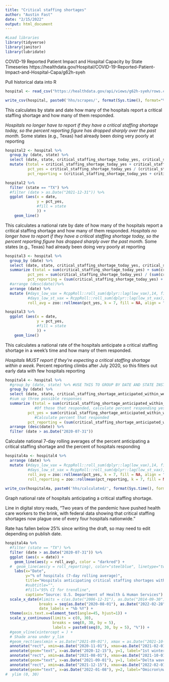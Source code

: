 ```yaml
---
title: "Critical staffing shortages"
author: "Austin Fast"
date: "2/15/2022"
output: html_document
---
```


```r
#Load libraries 
library(tidyverse)
library(janitor)
library(lubridate)
```

COVID-19 Reported Patient Impact and Hospital Capacity by State Timeseries
https://healthdata.gov/Hospital/COVID-19-Reported-Patient-Impact-and-Hospital-Capa/g62h-syeh

Pull historical data into R
```r
hospital <- read_csv("https://healthdata.gov/api/views/g62h-syeh/rows.csv?accessType=DOWNLOAD")

write_csv(hospital, paste0('hhs/scrapes/', format(Sys.time(), format="%Y-%m-%d-%H-%M"),'.csv'))
```


This calculates by state and date how many of the hospitals report a critical staffing shortage and how many of them responded.

*Hospitals no longer have to report if they have a critical staffing shortage today, so the percent reporting figure has dropped sharply over the past month. 
*Some states (e.g., Texas) had already been doing very poorly at reporting

```r
hospital2 <- hospital %>% 
  group_by (date, state) %>%
  select (date, state, critical_staffing_shortage_today_yes, critical_staffing_shortage_today_no, critical_staffing_shortage_today_not_reported) %>%
  mutate (total = critical_staffing_shortage_today_yes + critical_staffing_shortage_today_no + critical_staffing_shortage_today_not_reported,
          pct_yes = critical_staffing_shortage_today_yes / (critical_staffing_shortage_today_yes + critical_staffing_shortage_today_no), 
          pct_reporting = (critical_staffing_shortage_today_yes + critical_staffing_shortage_today_no) / total)

hospital2 %>%
  filter (state == "TX") %>%
  #filter (date > as.Date("2021-12-31")) %>%
  ggplot (aes(x = date, 
              y = pct_yes,
              #fill = state
              )) +
    geom_line() 
```

This calculates a national rate by date of how many of the hospitals report a critical staffing shortage and how many of them responded.
*Hospitals no longer have to report if they have a critical staffing shortage today, so the percent reporting figure has dropped sharply over the past month. 
*Some states (e.g., Texas) had already been doing very poorly at reporting

```r
hospital3 <- hospital %>% 
  group_by (date) %>%
  select (date, state, critical_staffing_shortage_today_yes, critical_staffing_shortage_today_no, critical_staffing_shortage_today_not_reported) %>%
  summarize (total = sum(critical_staffing_shortage_today_yes) + sum(critical_staffing_shortage_today_no) + sum(critical_staffing_shortage_today_not_reported),
          pct_yes = sum(critical_staffing_shortage_today_yes) / (sum(critical_staffing_shortage_today_yes) + sum(critical_staffing_shortage_today_no)), 
          pct_reporting = (sum(critical_staffing_shortage_today_yes) + sum(critical_staffing_shortage_today_no)) / total) %>%
  #arrange (desc(date))%>%
  arrange (date) %>% 
  mutate (#days_low_vax = RcppRoll::roll_sum(dplyr::lag(low_vax),14, fill=NA, align="right"),
          #days_low_st_vax = RcppRoll::roll_sum(dplyr::lag(low_st_vax),14, fill=NA, align="right"),
          roll_avg = zoo::rollmean(pct_yes, k = 7, fill = NA, align = "right")* 100) 

hospital3 %>%
  ggplot (aes(x = date, 
              y = pct_yes,
              #fill = state
              )) +
    geom_line() 
```

This calculates a national rate of the hospitals anticipate a critical staffing shortage in a week's time and how many of them responded.

*Hospitals MUST report if they're expecting a critical staffing shortage within a week.
*Percent reporting climbs after July 2020, so this filters out early data with few hospitals reporting
```r
hospital4 <- hospital %>% 
  #group_by (date, state) %>% #USE THIS TO GROUP BY DATE AND STATE INSTEAD OF NATIONAL RATE
  group_by (date) %>%
  select (date, state, critical_staffing_shortage_anticipated_within_week_yes, critical_staffing_shortage_anticipated_within_week_no, critical_staffing_shortage_anticipated_within_week_not_reported) %>%
  #sum up three possible responses 
  summarize (total = sum(critical_staffing_shortage_anticipated_within_week_yes) + sum(critical_staffing_shortage_anticipated_within_week_no) + sum(critical_staffing_shortage_anticipated_within_week_not_reported),
             #Of those that responded, calculate percent responding yes
          pct_yes = sum(critical_staffing_shortage_anticipated_within_week_yes) / (sum(critical_staffing_shortage_anticipated_within_week_yes) + sum(critical_staffing_shortage_anticipated_within_week_no)), 
             #Calculate percent that responded
          pct_reporting = (sum(critical_staffing_shortage_anticipated_within_week_yes) + sum(critical_staffing_shortage_anticipated_within_week_no)) / total) %>%
  arrange (desc(date)) %>%
  filter (date > as.Date("2020-07-31"))
```

Calculate national 7-day rolling averages of the percent anticipating a critical staffing shortage and the percent of hospitals responding 
```r
hospital4a <- hospital4 %>%
  arrange (date) %>% 
  mutate (#days_low_vax = RcppRoll::roll_sum(dplyr::lag(low_vax),14, fill=NA, align="right"),
          #days_low_st_vax = RcppRoll::roll_sum(dplyr::lag(low_st_vax),14, fill=NA, align="right"),
          roll_avg = zoo::rollmean(pct_yes, k = 7, fill = NA, align = "right")* 100,
          roll_reporting = zoo::rollmean(pct_reporting, k = 7, fill = NA, align = "right")* 100) 
          
write_csv(hospital4a, paste0('hhs/calculated/', format(Sys.time(), format="%Y-%m-%d-%H-%M"),'.csv'))
```

Graph national rate of hospitals anticipating a critical staffing shortage.

Line in digital story reads, "Two years of the pandemic have pushed health care workers to the brink, with federal data showing that critical staffing shortages now plague one of every four hospitals nationwide."

Rate has fallen below 25% since writing the draft, so may need to edit depending on publish date.

```r
hospital4a %>%
  #filter (state == "TX") %>%
  filter (date > as.Date("2020-07-31")) %>%
  ggplot (aes(x = date)) +
    geom_line(aes(y = roll_avg), color = "darkred") + 
  #  geom_line(aes(y = roll_reporting), color="steelblue", linetype="twodash") +
    labs(x="Date", 
         y="% of hospitals (7-day rolling average)",
         title="Hospitals anticipating critical staffing shortages within a week", 
         #subtitle="", 
         #fill="95% CI for trendline",
         caption="Source: U.S. Department of Health & Human Services") + 
  scale_x_date(#limits = c(as.Date("2006-12-31"), as.Date("2014-09-30")), 
               breaks = seq(as.Date("2020-08-01"), as.Date("2022-02-28"), "month"),
               date_labels = "%b %Y") +
  theme(axis.text.x=element_text(angle=45, hjust=1)) +
  scale_y_continuous(limits = c(0, 30),
                     breaks = seq(0, 30, by = 5), 
                     labels = paste0(seq(0, 30, by = 5), "%")) +
  #geom_vline(xintercept = ) +
  # Shade area under y_lim
  #geom_rect(aes(xmin = as.Date("2021-09-01"), xmax = as.Date("2021-10-01"), ymin = 0, ymax = Inf), 
  annotate("rect", xmin=as.Date("2020-11-01"), xmax=as.Date("2021-02-01"), ymin=0, ymax=Inf, alpha=0.2, fill="red") +
  annotate(geom="text", x=as.Date("2020-12-15"), y=1, label="1st winter wave", size =3) +
  annotate("rect", xmin=as.Date("2021-08-01"), xmax=as.Date("2021-10-01"), ymin=0, ymax=Inf, alpha=0.2, fill="red") +
  annotate(geom="text", x=as.Date("2021-09-01"), y=1, label="Delta wave", size =3) +
  annotate("rect", xmin=as.Date("2021-12-15"), xmax=as.Date("2022-02-01"), ymin=0, ymax=Inf, alpha=0.2, fill="red") +
  annotate(geom="text", x=as.Date("2022-01-08"), y=2, label="Omicron\nwave", size =3) 
#  ylim (0, 30)
```

